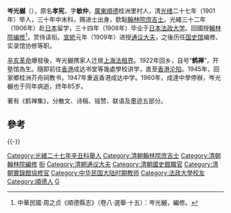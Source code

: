{{Multiple issues|
{{更新|time=2021-08-28}}
{{Refimprove|time=2022-04-02T11:09:44+00:00}}
}}
'''岑光樾'''（{{bd|1876年||1960年|catIdx=C}}），原名'''孝宪'''，字'''敏仲'''，[[廣東|廣東]][[顺德区|順德]]桂洲里村人，清[[光绪|光绪]]二十七年（1901年）举人，三十年中末科，赐进士出身，欽點[[翰林院|翰林院]][[庶吉士|庶吉士]]。光緒三十二年（1906年）赴[[日本|日本]]留学，三十四年（1908年）毕业于[[日本法政大学|日本法政大学]]。回國授[[翰林院|翰林院]][[编修|编修]]<ref>中華民國·周之贞《順德縣志》（卷八·選舉·十五）：岑光樾，編修。</ref>，赏侍读衔。[[宣統|宣統]]元年（1909年）进授[[通议大夫|通议大夫]]，之後历任[[国史馆|国史馆]]编修、实录馆协修等职。

[[辛亥革命|辛亥革命]]爆發後，岑光樾携家人迁居[[上海法租界|上海法租界]]。1922年回乡，自号“'''鹤禅'''”，开塾馆為生。隨即前往[[香港|香港]]成达书堂等幾處學校讲学，直至[[香港沦陷|香港沦陷]]。1945年，回家鄉桂洲芥舟祠教书，1947年重返香港成达中学。1960年，成達中學停辦，岑光樾也于同年病逝，终年85岁。

著有《鹤禅集》，分散文、诗稿、铭赞、联语及墨迹五部分。

==參考==
{{reflist}}

{{-}}
{{清朝人物小作品}}
{{清朝官员小作品}}
{{中国政治人物小作品}}

{{光緒三十年甲辰恩科殿試金榜}}

{{DEFAULTSORT:Cen岑}}
[[Category:光緒二十七年辛丑科舉人|Category:光緒二十七年辛丑科舉人]]
[[Category:清朝翰林院庶吉士|Category:清朝翰林院庶吉士]]
[[Category:清朝翰林院編修|Category:清朝翰林院編修]]
[[Category:清朝翰林院侍讀|衔]]
[[Category:清朝通议大夫|Category:清朝通议大夫]]
[[Category:清朝國史館職官|Category:清朝國史館職官]]
[[Category:清朝實錄館協修官|Category:清朝實錄館協修官]]
[[Category:中华民国大陆时期教师|Category:中华民国大陆时期教师]]
[[Category:法政大學校友|Category:法政大學校友]]
[[Category:順德人|Category:順德人]]
[[Category:岑姓|G]]